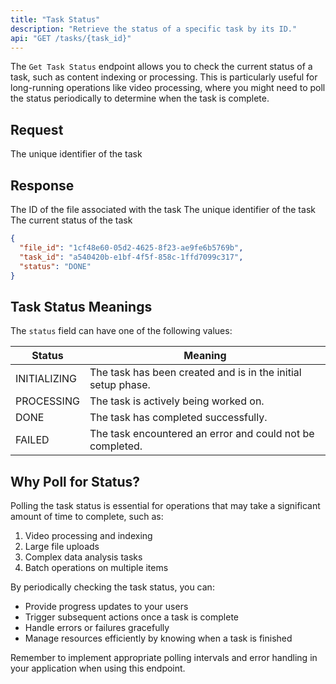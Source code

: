 ```yaml
---
title: "Task Status"
description: "Retrieve the status of a specific task by its ID."
api: "GET /tasks/{task_id}"
---
```


The `Get Task Status` endpoint allows you to check the current status of a task, such as content indexing or processing. This is particularly useful for long-running operations like video processing, where you might need to poll the status periodically to determine when the task is complete.

## Request

<ParamField path="task_id" type="string" required>
  The unique identifier of the task
</ParamField>

## Response

<ResponseField name="file_id" type="string">
  The ID of the file associated with the task
</ResponseField>

<ResponseField name="task_id" type="string">
  The unique identifier of the task
</ResponseField>

<ResponseField name="status" type="string">
  The current status of the task
</ResponseField>

<ResponseExample>

```json Response
{
  "file_id": "1cf48e60-05d2-4625-8f23-ae9fe6b5769b",
  "task_id": "a540420b-e1bf-4f5f-858c-1ffd7099c317",
  "status": "DONE"
}
```

</ResponseExample>

## Task Status Meanings

The `status` field can have one of the following values:

| Status       | Meaning                                                      |
| ------------ | ------------------------------------------------------------ |
| INITIALIZING | The task has been created and is in the initial setup phase. |
| PROCESSING   | The task is actively being worked on.                        |
| DONE         | The task has completed successfully.                         |
| FAILED       | The task encountered an error and could not be completed.    |

## Why Poll for Status?

Polling the task status is essential for operations that may take a significant amount of time to complete, such as:

1. Video processing and indexing
2. Large file uploads
3. Complex data analysis tasks
4. Batch operations on multiple items

By periodically checking the task status, you can:

- Provide progress updates to your users
- Trigger subsequent actions once a task is complete
- Handle errors or failures gracefully
- Manage resources efficiently by knowing when a task is finished

Remember to implement appropriate polling intervals and error handling in your application when using this endpoint.
